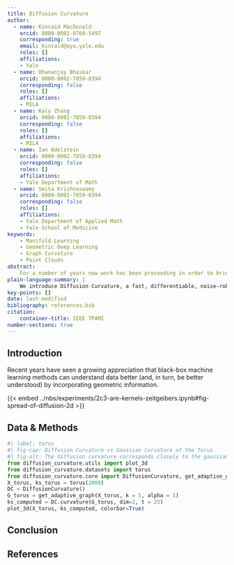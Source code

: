```yaml
---
title: Diffusion Curvature
author:
  - name: Kincaid MacDonald
    orcid: 0000-0002-0760-5497
    corresponding: true
    email: kincaid@aya.yale.edu
    roles: []
    affiliations:
    - Yale
  - name: Dhananjay Bhaskar
    orcid: 0000-0002-7859-8394
    corresponding: false
    roles: []
    affiliations: 
    - MILA
  - name: Kaly Zhang
    orcid: 0000-0002-7859-8394
    corresponding: false
    roles: []
    affiliations: 
    - MILA
  - name: Ian Adelstein
    orcid: 0000-0002-7859-8394
    corresponding: false
    roles: []
    affiliations:
    - Yale Department of Math
  - name: Smita Krishnaswamy
    orcid: 0000-0002-7859-8394
    corresponding: false
    roles: []
    affiliations:
    - Yale Department of Applied Math
    - Yale School of Medicine
keywords:
    - Manifold Learning
    - Geometric Deep Learning
    - Graph Curvature
    - Point Clouds
abstract: 
    For a number of years now work has been proceeding in order to bring to perfection the crudely conceived idea of a machine that would not only supply inverse reactive current for use in unilateral phase detractors, but would also be capable of automatically synchronizing cardinal grammeters. Such a machine is the "Turbo-Encabulator."
plain-language-summary: |
    We introduce Diffusion Curvature, a fast, differentiable, noise-robust pointwise curvature for graphs and point clouds.
key-points: []
date: last-modified
bibliography: references.bib
citation:
    container-title: IEEE TPAMI
number-sections: true
---
```


## Introduction

Recent years have seen a growing appreciation that black-box machine learning methods can understand data better (and, in turn, be better understood) by incorporating geometric information.

{{< embed ../nbs/experiments/2c3-are-kernels-zeitgeibers.ipynb#fig-spread-of-diffusion-2d >}}

## Data & Methods {#sec-data-methods}

```python
#| label: torus
#| fig-cap: Diffusion Curvature vs Gaussian Curvature of the Torus
#| fig-alt: The diffusion curvature corresponds closely to the gaussian curvature of the torus
from diffusion_curvature.utils import plot_3d
from diffusion_curvature.datasets import torus
from diffusion_curvature.core import DiffusionCurvature, get_adaptive_graph
X_torus, ks_torus = torus(2000)
DC = DiffusionCurvature()
G_torus = get_adaptive_graph(X_torus, k = 5, alpha = 1)
ks_computed = DC.curvature(G_torus, dim=2, t = 25)
plot_3d(X_torus, ks_computed, colorbar=True)
```

## Conclusion

## References {.unnumbered}

::: {#refs}
:::